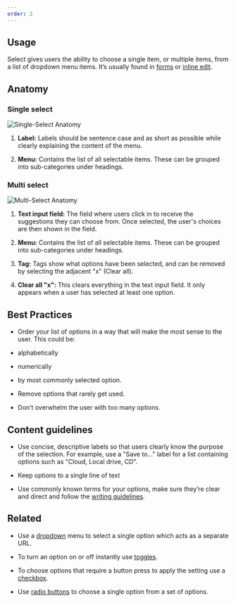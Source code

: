 ```yaml
---
order: 2
---
```


## Usage
Select gives users the ability to choose a single item, or multiple items, from a list of dropdown menu items. It’s usually found in [forms](https://atlassian.design/guidelines/product/patterns/forms) or [inline edit](https://atlassian.design/guidelines/product/patterns/inline-edit).

## Anatomy

### Single select

![Single-Select Anatomy](images/single-select.png)

1. **Label:** Labels should be sentence case and as short as possible while clearly explaining the content of the menu.

2. **Menu:** Contains the list of all selectable items. These can be grouped into sub-categories under headings.

### Multi select

![Multi-Select Anatomy](images/multi-select.png)

1. **Text input field:** The field where users click in to receive the suggestions they can choose from. Once selected, the user's choices are then shown in the field.

2. **Menu:** Contains the list of all selectable items. These can be grouped into sub-categories under headings.

3. **Tag:** Tags show what options have been selected, and can be removed by selecting the adjacent "x" (Clear all).

4. **Clear all "x":** This clears everything in the text input field. It only appears when a user has selected at least one option.

## Best Practices

- Order your list of options in a way that will make the most sense to the user. This could be:

 - alphabetically

 - numerically

 - by most commonly selected option.

- Remove options that rarely get used.

- Don’t overwhelm the user with too many options.

## Content guidelines

- Use concise, descriptive labels so that users clearly know the purpose of the selection. For example, use a "Save to..." label for a list containing options such as "Cloud, Local drive, CD".

- Keep options to a single line of text

- Use commonly known terms for your options, make sure they’re clear and direct and follow the [writing guidelines](https://atlassian.design/guidelines/product/foundations/writing-style).

## Related

- Use a [dropdown](https://atlassian.design/guidelines/product/components/drop-menu) menu to select a single option which acts as a separate URL.

- To turn an option on or off instantly use [toggles](https://atlassian.design/guidelines/product/components/toggles).

- To choose options that require a button press to apply the setting use a [checkbox](https://atlassian.design/guidelines/product/components/checkboxes).

- Use [radio buttons](https://atlassian.design/guidelines/product/components/radios) to choose a single option from a set of options.
